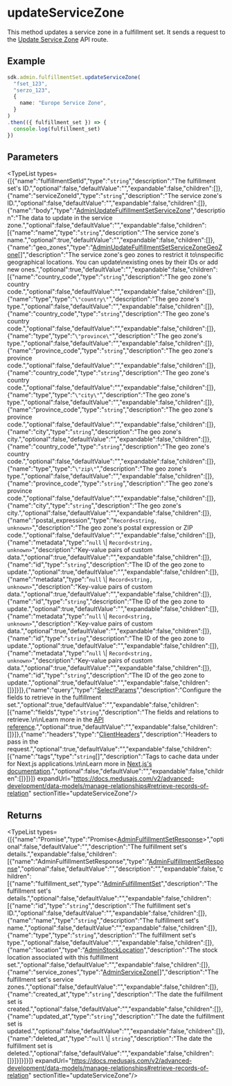 
# updateServiceZone

This method updates a service zone in a fulfillment set. It sends a request to the
[Update Service Zone](https://docs.medusajs.com/api/admin#fulfillment-sets\_postfulfillmentsetsidservicezoneszone\_id)
API route.

## Example

```ts
sdk.admin.fulfillmentSet.updateServiceZone(
  "fset_123", 
  "serzo_123",
  {
    name: "Europe Service Zone",
  }
)
.then(({ fulfillment_set }) => {
  console.log(fulfillment_set)
})
```

## Parameters

<TypeList types={[{"name":"fulfillmentSetId","type":"`string`","description":"The fulfillment set's ID.","optional":false,"defaultValue":"","expandable":false,"children":[]},{"name":"serviceZoneId","type":"`string`","description":"The service zone's ID.","optional":false,"defaultValue":"","expandable":false,"children":[]},{"name":"body","type":"[AdminUpdateFulfillmentSetServiceZone](../../../../../types/HttpTypes/interfaces/types.HttpTypes.AdminUpdateFulfillmentSetServiceZone/page.mdx)","description":"The data to update in the service zone.","optional":false,"defaultValue":"","expandable":false,"children":[{"name":"name","type":"`string`","description":"The service zone's name.","optional":true,"defaultValue":"","expandable":false,"children":[]},{"name":"geo_zones","type":"[AdminUpdateFulfillmentSetServiceZoneGeoZone](../../../../../types/types/types.AdminUpdateFulfillmentSetServiceZoneGeoZone/page.mdx)[]","description":"The service zone's geo zones to restrict it to\nspecific geographical locations. You can update\nexisting ones by their IDs or add new ones.","optional":true,"defaultValue":"","expandable":false,"children":[{"name":"country_code","type":"`string`","description":"The geo zone's country code.","optional":false,"defaultValue":"","expandable":false,"children":[]},{"name":"type","type":"`\"country\"`","description":"The geo zone's type.","optional":false,"defaultValue":"","expandable":false,"children":[]},{"name":"country_code","type":"`string`","description":"The geo zone's country code.","optional":false,"defaultValue":"","expandable":false,"children":[]},{"name":"type","type":"`\"province\"`","description":"The geo zone's type.","optional":false,"defaultValue":"","expandable":false,"children":[]},{"name":"province_code","type":"`string`","description":"The geo zone's province code.","optional":false,"defaultValue":"","expandable":false,"children":[]},{"name":"country_code","type":"`string`","description":"The geo zone's country code.","optional":false,"defaultValue":"","expandable":false,"children":[]},{"name":"type","type":"`\"city\"`","description":"The geo zone's type.","optional":false,"defaultValue":"","expandable":false,"children":[]},{"name":"province_code","type":"`string`","description":"The geo zone's province code.","optional":false,"defaultValue":"","expandable":false,"children":[]},{"name":"city","type":"`string`","description":"The geo zone's city.","optional":false,"defaultValue":"","expandable":false,"children":[]},{"name":"country_code","type":"`string`","description":"The geo zone's country code.","optional":false,"defaultValue":"","expandable":false,"children":[]},{"name":"type","type":"`\"zip\"`","description":"The geo zone's type.","optional":false,"defaultValue":"","expandable":false,"children":[]},{"name":"province_code","type":"`string`","description":"The geo zone's province code.","optional":false,"defaultValue":"","expandable":false,"children":[]},{"name":"city","type":"`string`","description":"The geo zone's city.","optional":false,"defaultValue":"","expandable":false,"children":[]},{"name":"postal_expression","type":"`Record<string, unknown>`","description":"The geo zone's postal expression or ZIP code.","optional":false,"defaultValue":"","expandable":false,"children":[]},{"name":"metadata","type":"`null` \\| `Record<string, unknown>`","description":"Key-value pairs of custom data.","optional":true,"defaultValue":"","expandable":false,"children":[]},{"name":"id","type":"`string`","description":"The ID of the geo zone to update.","optional":true,"defaultValue":"","expandable":false,"children":[]},{"name":"metadata","type":"`null` \\| `Record<string, unknown>`","description":"Key-value pairs of custom data.","optional":true,"defaultValue":"","expandable":false,"children":[]},{"name":"id","type":"`string`","description":"The ID of the geo zone to update.","optional":true,"defaultValue":"","expandable":false,"children":[]},{"name":"metadata","type":"`null` \\| `Record<string, unknown>`","description":"Key-value pairs of custom data.","optional":true,"defaultValue":"","expandable":false,"children":[]},{"name":"id","type":"`string`","description":"The ID of the geo zone to update.","optional":true,"defaultValue":"","expandable":false,"children":[]},{"name":"metadata","type":"`null` \\| `Record<string, unknown>`","description":"Key-value pairs of custom data.","optional":true,"defaultValue":"","expandable":false,"children":[]},{"name":"id","type":"`string`","description":"The ID of the geo zone to update.","optional":true,"defaultValue":"","expandable":false,"children":[]}]}]},{"name":"query","type":"[SelectParams](../../../../../types/HttpTypes/interfaces/types.HttpTypes.SelectParams/page.mdx)","description":"Configure the fields to retrieve in the fulfillment set.","optional":true,"defaultValue":"","expandable":false,"children":[{"name":"fields","type":"`string`","description":"The fields and relations to retrieve.\n\nLearn more in the [API reference](https://docs.medusajs.com/api/store#select-fields-and-relations).","optional":true,"defaultValue":"","expandable":false,"children":[]}]},{"name":"headers","type":"[ClientHeaders](../../../types/js_sdk.admin.ClientHeaders/page.mdx)","description":"Headers to pass in the request.","optional":true,"defaultValue":"","expandable":false,"children":[{"name":"tags","type":"`string`[]","description":"Tags to cache data under for Next.js applications.\n\nLearn more in [Next.js's documentation](https://nextjs.org/docs/app/building-your-application/caching#fetch-optionsnexttags-and-revalidatetag).","optional":false,"defaultValue":"","expandable":false,"children":[]}]}]} expandUrl="https://docs.medusajs.com/v2/advanced-development/data-models/manage-relationships#retrieve-records-of-relation" sectionTitle="updateServiceZone"/>

## Returns

<TypeList types={[{"name":"Promise","type":"Promise&#60;[AdminFulfillmentSetResponse](../../../../../types/HttpTypes/interfaces/types.HttpTypes.AdminFulfillmentSetResponse/page.mdx)&#62;","optional":false,"defaultValue":"","description":"The fulfillment set's details.","expandable":false,"children":[{"name":"AdminFulfillmentSetResponse","type":"[AdminFulfillmentSetResponse](../../../../../types/HttpTypes/interfaces/types.HttpTypes.AdminFulfillmentSetResponse/page.mdx)","optional":false,"defaultValue":"","description":"","expandable":false,"children":[{"name":"fulfillment_set","type":"[AdminFulfillmentSet](../../../../../types/HttpTypes/interfaces/types.HttpTypes.AdminFulfillmentSet/page.mdx)","description":"The fulfillment set's details.","optional":false,"defaultValue":"","expandable":false,"children":[{"name":"id","type":"`string`","description":"The fulfillment set's ID.","optional":false,"defaultValue":"","expandable":false,"children":[]},{"name":"name","type":"`string`","description":"The fulfillment set's name.","optional":false,"defaultValue":"","expandable":false,"children":[]},{"name":"type","type":"`string`","description":"The fulfillment set's type.","optional":false,"defaultValue":"","expandable":false,"children":[]},{"name":"location","type":"[AdminStockLocation](../../../../../types/HttpTypes/interfaces/types.HttpTypes.AdminStockLocation/page.mdx)","description":"The stock location associated with this fulfillment set.","optional":false,"defaultValue":"","expandable":false,"children":[]},{"name":"service_zones","type":"[AdminServiceZone](../../../../../types/HttpTypes/interfaces/types.HttpTypes.AdminServiceZone/page.mdx)[]","description":"The fulfillment set's service zones.","optional":false,"defaultValue":"","expandable":false,"children":[]},{"name":"created_at","type":"`string`","description":"The date the fulfillment set is created.","optional":false,"defaultValue":"","expandable":false,"children":[]},{"name":"updated_at","type":"`string`","description":"The date the fulfillment set is updated.","optional":false,"defaultValue":"","expandable":false,"children":[]},{"name":"deleted_at","type":"`null` \\| `string`","description":"The date the fulfillment set is deleted.","optional":false,"defaultValue":"","expandable":false,"children":[]}]}]}]}]} expandUrl="https://docs.medusajs.com/v2/advanced-development/data-models/manage-relationships#retrieve-records-of-relation" sectionTitle="updateServiceZone"/>
